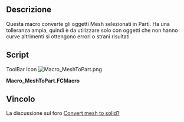 <languages/>
<div class="mw-translate-fuzzy">
{{Macro/it
|Name=MeshToPart
|Translate=Da Mesh a Part
|Icon=Macro_MeshToPart.png
|Description=Questa macro converte gli oggetti Mesh selezionati in Parti. Ha una tolleranza ampia, quindi è da utilizzare solo con oggetti che non hanno curve altrimenti si ottengono strani risultati
|Author=Wmayer
|Version=1.0
|Date=2011-08-01
|FCVersion=All
|Download=[https://www.freecadweb.org/wiki/images/f/fa/Macro_MeshToPart.png ToolBar Icon]
}}
</div>

<span id="Description"></span>
==Descrizione==

Questa macro converte gli oggetti Mesh selezionati in Parti. Ha una tolleranza ampia, quindi è da utilizzare solo con oggetti che non hanno curve altrimenti si ottengono errori o strani risultati

==Script==

ToolBar Icon [[Image:Macro_MeshToPart.png]]

'''Macro_MeshToPart.FCMacro'''

{{MacroCode|code=

import FreeCAD,FreeCADGui,Mesh,Part,MeshPart
 
for obj in FreeCADGui.Selection.getSelection():
    if "Mesh" in obj.PropertiesList:
        faces = []      
        mesh = obj.Mesh
        segments = mesh.getPlanarSegments(0.01) # use rather strict tolerance here
 
        for i in segments:
          if len(i) > 0:
             # a segment can have inner holes
             wires = MeshPart.wireFromSegment(mesh, i)
             # we assume that the exterior boundary is that one with the biggest bounding box
             if len(wires) > 0:
                ext = None
                max_length = 0
                for i in wires:     
                   if i.BoundBox.DiagonalLength > max_length:
                      max_length = i.BoundBox.DiagonalLength
                      ext = i
                wires.remove(ext)
                # all interior wires mark a hole and must reverse their orientation, otherwise Part.Face fails
                for i in wires:
                   i.reverse()
                # make sure that the exterior wires comes as first in the lsit
                wires.insert(0, ext)
                faces.append(Part.Face(wires))
 
        shell=Part.Compound(faces)
        solid = Part.Solid(Part.Shell(faces))
        name = obj.Name
        FreeCAD.ActiveDocument.removeObject(name)
        FreeCAD.ActiveDocument.addObject("Part::Feature",name).Shape = solid
}}
{{clear}}

<span id="Link"></span>
==Vincolo==

<div class="mw-translate-fuzzy">
La discussione sul foro [http://forum.freecadweb.org/viewtopic.php?f=3&t=253&hilit=getPlanarSegments Convert mesh to solid?]
</div>